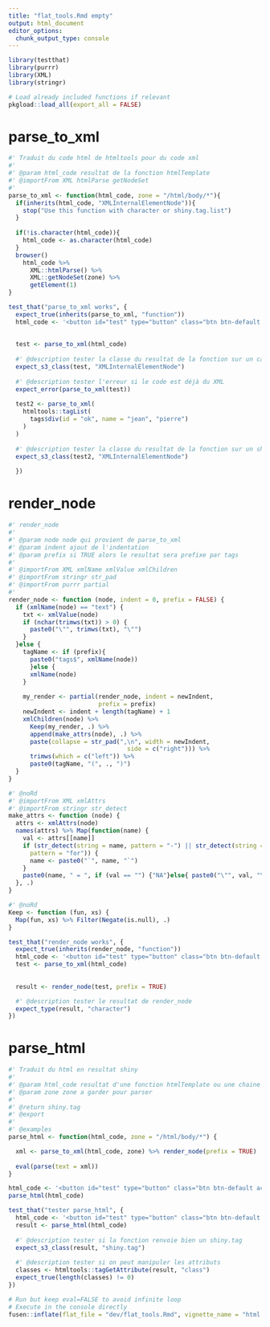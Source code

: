 ```yaml
---
title: "flat_tools.Rmd empty"
output: html_document
editor_options: 
  chunk_output_type: console
---
```


```r
library(testthat)
library(purrr)
library(XML)
library(stringr)
```

```r
# Load already included functions if relevant
pkgload::load_all(export_all = FALSE)
```

# parse_to_xml
    
```r
#' Traduit du code html de htmltools pour du code xml
#' 
#' @param html_code resultat de la fonction htmlTemplate
#' @importFrom XML htmlParse getNodeSet
#'
parse_to_xml <- function(html_code, zone = "/html/body/*"){
  if(inherits(html_code, "XMLInternalElementNode")){
    stop("Use this function with character or shiny.tag.list")
  }
  
  if(!is.character(html_code)){
    html_code <- as.character(html_code)
  }
  browser()
    html_code %>% 
      XML::htmlParse() %>% 
      XML::getNodeSet(zone) %>% 
      getElement(1) 
}
```
  
  
```r
test_that("parse_to_xml works", {
  expect_true(inherits(parse_to_xml, "function")) 
  html_code <- '<button id="test" type="button" class="btn btn-default action-button">test</button>'
  
   
  test <- parse_to_xml(html_code)
  
  #' @description tester la classe du resultat de la fonction sur un caractere
  expect_s3_class(test, "XMLInternalElementNode")
  
  #' @description tester l'erreur si le code est déjà du XML
  expect_error(parse_to_xml(test))
  
  test2 <- parse_to_xml(
    htmltools::tagList(
      tags$div(id = "ok", name = "jean", "pierre")
    )
  )
  
  #' @description tester la classe du resultat de la fonction sur un shiny.tag
  expect_s3_class(test2, "XMLInternalElementNode")
  
  })
```
  

# render_node

```r
#' render_node
#' 
#' @param node node qui provient de parse_to_xml
#' @param indent ajout de l'indentation
#' @param prefix si TRUE alors le resultat sera prefixe par tags
#'
#' @importFrom XML xmlName xmlValue xmlChildren
#' @importFrom stringr str_pad
#' @importFrom purrr partial
#' 
render_node <- function (node, indent = 0, prefix = FALSE) {
  if (xmlName(node) == "text") {
    txt <- xmlValue(node)
    if (nchar(trimws(txt)) > 0) {
      paste0("\"", trimws(txt), "\"")
    }
  }else {
    tagName <- if (prefix){
      paste0("tags$", xmlName(node))
      }else {
      xmlName(node)
    }
    
    my_render <- partial(render_node, indent = newIndent,
                         prefix = prefix)
    newIndent <- indent + length(tagName) + 1
    xmlChildren(node) %>%
      Keep(my_render, .) %>%
      append(make_attrs(node), .) %>% 
      paste(collapse = str_pad(",\n", width = newIndent,
                                 side = c("right"))) %>% 
      trimws(which = c("left")) %>%
      paste0(tagName, "(", ., ")")
  }
}

#' @noRd
#' @importFrom XML xmlAttrs
#' @importFrom stringr str_detect
make_attrs <- function (node) {
  attrs <- xmlAttrs(node)
  names(attrs) %>% Map(function(name) {
    val <- attrs[[name]]
    if (str_detect(string = name, pattern = "-") || str_detect(string = name, 
      pattern = "for")) {
      name <- paste0("`", name, "`")
    }
    paste0(name, " = ", if (val == "") {"NA"}else{ paste0("\"", val, "\"")})
  }, .)
}

#' @noRd
Keep <- function (fun, xs) {
  Map(fun, xs) %>% Filter(Negate(is.null), .)
}


```


```r
test_that("render_node works", {
  expect_true(inherits(render_node, "function")) 
  html_code <- '<button id="test" type="button" class="btn btn-default action-button">test</button>'
  test <- parse_to_xml(html_code)
  
  
  result <- render_node(test, prefix = TRUE)

  #' @description tester le resultat de render_node
  expect_type(result, "character")
})
```


# parse_html

```r
#' Traduit du html en resultat shiny 
#'
#' @param html_code resultat d'une fonction htmlTemplate ou une chaine de caractere
#' @param zone zone a garder pour parser
#'
#' @return shiny.tag
#' @export
#'
#' @examples
parse_html <- function(html_code, zone = "/html/body/*") {

  xml <- parse_to_xml(html_code, zone) %>% render_node(prefix = TRUE)
  
  eval(parse(text = xml)) 
}
```

```r
html_code <- '<button id="test" type="button" class="btn btn-default action-button">test</button>'
parse_html(html_code)
```

```r
test_that("tester parse_html", {
  html_code <- '<button id="test" type="button" class="btn btn-default action-button">test</button>'
  result <- parse_html(html_code)
  
  #' @description tester si la fonction renvoie bien un shiny.tag
  expect_s3_class(result, "shiny.tag")
  
  #' @description tester si on peut manipuler les attributs
  classes <- htmltools::tagGetAttribute(result, "class")
  expect_true(length(classes) != 0)
})
```


```r
# Run but keep eval=FALSE to avoid infinite loop
# Execute in the console directly
fusen::inflate(flat_file = "dev/flat_tools.Rmd", vignette_name = "html vers shiny.tag", check = FALSE, overwrite = TRUE)
```

